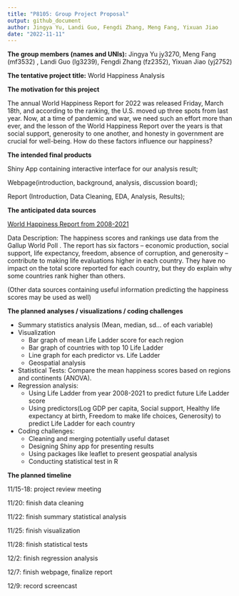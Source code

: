 ```yaml
---
title: "P8105: Group Project Proposal"
output: github_document
author: Jingya Yu, Landi Guo, Fengdi Zhang, Meng Fang, Yixuan Jiao
date: "2022-11-11"
---
```


**The group members (names and UNIs):** Jingya Yu jy3270, Meng Fang (mf3532) , Landi Guo (lg3239), Fengdi Zhang (fz2352), Yixuan Jiao (yj2752)

**The tentative project title:** World Happiness Analysis

**The motivation for this project**

The annual World Happiness Report for 2022 was released Friday, March 18th, and according to the ranking, the U.S. moved up three spots from last year. Now, at a time of pandemic and war, we need such an effort more than ever, and the lesson of the World Happiness Report over the years is that social support, generosity to one another, and honesty in government are crucial for well-being. How do these factors influence our happiness?

**The intended final products**

Shiny App containing interactive interface for our analysis result;

Webpage(introduction, background, analysis, discussion board);

Report (Introduction, Data Cleaning, EDA, Analysis, Results);

**The anticipated data sources**

[World Happiness Report from 2008-2021](https://www.kaggle.com/datasets/ajaypalsinghlo/world-happiness-report-2021?resource=download&select=world-happiness-report-2021.csv)

Data Description: The happiness scores and rankings use data from the Gallup World Poll . The report has six factors – economic production, social support, life expectancy, freedom, absence of corruption, and generosity – contribute to making life evaluations higher in each country. They have no impact on the total score reported for each country, but they do explain why some countries rank higher than others.

(Other data sources containing useful information predicting the happiness scores may be used as well)

**The planned analyses / visualizations / coding challenges**

- Summary statistics analysis (Mean, median, sd… of each variable)
- Visualization
  - Bar graph of mean Life Ladder score for each region
  - Bar graph of countries with top 10 Life Ladder
  - Line graph for each predictor vs. Life Ladder
  - Geospatial analysis
- Statistical Tests: Compare the mean happiness scores based on regions and continents (ANOVA).
- Regression analysis:
  - Using Life Ladder from year 2008-2021 to predict future Life Ladder score
  - Using predictors(Log GDP per capita, Social support, Healthy life expectancy at birth, Freedom to make life choices, Generosity) to predict Life Ladder for each country
- Coding challenges:
  - Cleaning and merging potentially useful dataset
  - Designing Shiny app for presenting results
  - Using packages like leaflet to present geospatial analysis
  - Conducting statistical test in R

**The planned timeline**

11/15-18: project review meeting

11/20: finish data cleaning

11/22: finish summary statistical analysis

11/25: finish visualization

11/28: finish statistical tests

12/2: finish regression analysis

12/7: finish webpage, finalize report

12/9: record screencast
